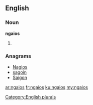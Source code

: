 ==English==

===Noun===
'''ngaios'''

# {{plural of|ngaio}}

===Anagrams===
* [[Nagios#English|Nagios]]
* [[sagoin#English|sagoin]]
* [[Saigon#English|Saigon]]

[[Category:English plurals]]

[[ar:ngaios]]
[[fr:ngaios]]
[[ku:ngaios]]
[[my:ngaios]]